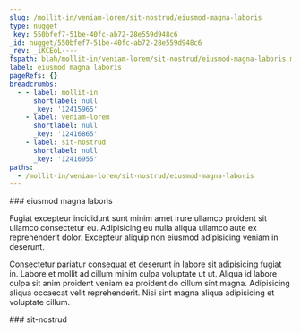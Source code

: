 ```yaml
---
slug: /mollit-in/veniam-lorem/sit-nostrud/eiusmod-magna-laboris
type: nugget
_key: 550bfef7-51be-40fc-ab72-28e559d948c6
_id: nugget/550bfef7-51be-40fc-ab72-28e559d948c6
_rev: _iKCEoL----
fspath: blah/mollit-in/veniam-lorem/sit-nostrud/eiusmod-magna-laboris.md
label: eiusmod magna laboris
pageRefs: {}
breadcrumbs:
  - - label: mollit-in
      shortlabel: null
      _key: '12415965'
    - label: veniam-lorem
      shortlabel: null
      _key: '12416865'
    - label: sit-nostrud
      shortlabel: null
      _key: '12416955'
paths:
  - /mollit-in/veniam-lorem/sit-nostrud/eiusmod-magna-laboris
---
```


<NuggetArea>
<Nugget slug="/mollit-in/veniam-lorem/sit-nostrud/eiusmod-magna-laboris" type="nugget" _key="550bfef7-51be-40fc-ab72-28e559d948c6" _id="nugget/550bfef7-51be-40fc-ab72-28e559d948c6" _rev="_iKCEoL----" fspath="blah/mollit-in/veniam-lorem/sit-nostrud/eiusmod-magna-laboris.md" label="eiusmod magna laboris" paths="/mollit-in/veniam-lorem/sit-nostrud/eiusmod-magna-laboris">
<NuggetBody>
### eiusmod magna laboris

Fugiat excepteur incididunt sunt minim amet irure ullamco proident sit ullamco consectetur eu. Adipisicing eu nulla aliqua ullamco aute ex reprehenderit dolor. Excepteur aliquip non eiusmod adipisicing veniam in deserunt.

Consectetur pariatur consequat et deserunt in labore sit adipisicing fugiat in. Labore et mollit ad cillum minim culpa voluptate ut ut. Aliqua id labore culpa sit anim proident veniam ea proident do cillum sint magna. Adipisicing aliqua occaecat velit reprehenderit. Nisi sint magna aliqua adipisicing et voluptate cillum.

</NuggetBody>
<Breadcrumbs>
<Crumbs>
<Crumb _key="12415965" label="mollit-in" /><Crumb _key="12416865" label="veniam-lorem" /><Crumb _key="12416955" label="sit-nostrud" />
</Crumbs>
</Breadcrumbs>
</Nugget>

<NuggetsInbound>
</NuggetsInbound>
<NuggetsOutbound>
</NuggetsOutbound>
</NuggetArea>
<PassagesInbound>
<Passage direction="inbound" type="passage" _key="12416955" _id="passage/12416955" _rev="_iKCEoK6--A" label="sit-nostrud" passage="sit-nostrud" fspath="blah/mollit-in/veniam-lorem/sit-nostrud" paths="/mollit-in/veniam-lorem/sit-nostrud" slug="/mollit-in/veniam-lorem/sit-nostrud">
<NuggetBody>
### sit-nostrud

</NuggetBody>
<Breadcrumbs>
<Crumbs>
<Crumb _key="12415965" label="mollit-in" /><Crumb _key="12416865" label="veniam-lorem" />
</Crumbs>
</Breadcrumbs>
</Passage>

</PassagesInbound>
<PassagesOutbound>
</PassagesOutbound>